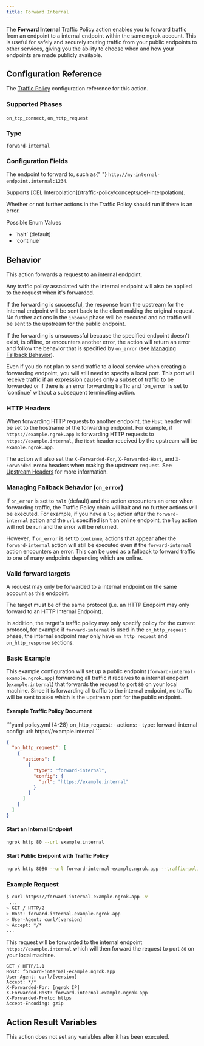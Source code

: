 ```yaml
---
title: Forward Internal
---
```



The **Forward Internal** Traffic Policy action enables you to forward traffic from an endpoint to a internal endpoint within the same ngrok account. This is useful for safely and securely routing traffic from your public endpoints to other services, giving you the ability to choose when and how your endpoints are made publicly available.

## Configuration Reference

The [Traffic Policy](/traffic-policy/) configuration
reference for this action.

### Supported Phases

`on_tcp_connect`, `on_http_request`

### Type

`forward-internal`

### Configuration Fields

<ConfigField title="url" type="string" required={true} cel={true}>
  <p>
    The endpoint to forward to, such as{" "}
    <code>http://my-internal-endpoint.internal:1234</code>.
  </p>
  <p>
    Supports [CEL Interpolation](/traffic-policy/concepts/cel-interpolation).
  </p>
</ConfigField>
<ConfigField title="on_error" type="enum">
  <p>
    Whether or not further actions in the Traffic Policy should run if there
    is an error.
  </p>
  <p>Possible Enum Values</p>
  <ul>
    <li>`halt` (default)</li>
    <li>`continue`</li>
  </ul>
</ConfigField>

## Behavior

This action forwards a request to an internal endpoint.

Any traffic policy associated with the internal endpoint will also be applied to the request when it's forwarded.

If the forwarding is successful, the response from the upstream for the internal endpoint will be sent back to the client making the original request. No further actions in the `inbound` phase will be executed and no traffic will be sent to the upstream for the public endpoint.

If the forwarding is unsuccessful because the specified endpoint doesn't exist, is offline, or encounters another error, the action will return an error and follow the behavior that is specified by `on_error` (see [Managing Fallback Behavior](#on-error)).

<Note>
Even if you do not plan to send traffic to a local service when creating a forwarding endpoint, you will still need to specify a local port. This port will receive traffic if an expression causes only a subset of traffic to be forwarded or if there is an error forwarding traffic and `on_error` is set to `continue` without a subsequent terminating action.
</Note>

### HTTP Headers

When forwarding HTTP requests to another endpoint, the `Host` header will be set to the hostname of the forwarding endpoint. For example, if `https://example.ngrok.app` is forwarding HTTP requests to `https://example.internal`, the `Host` header received by the upstream will be `example.ngrok.app`.

The action will also set the `X-Forwarded-For`, `X-Forwarded-Host`, and `X-Forwarded-Proto` headers when making the upstream request. See [Upstream Headers](/docs/universal-gateway/http#upstream-headers) for more information.

### Managing Fallback Behavior (`on_error`) 

If `on_error` is set to `halt` (default) and the action encounters an error when forwarding traffic, the Traffic Policy chain will halt and no further actions will be executed. For example, if you have a `log` action after the `forward-internal` action and the `url` specified isn't an online endpoint, the `log` action will not be run and the error will be returned.

However, if `on_error` is set to `continue`, actions that appear after the `forward-internal` action will still be executed even if the `forward-internal` action encounters an error. This can be used as a fallback to forward traffic to one of many endpoints depending which are online.

### Valid forward targets

A request may only be forwarded to a internal endpoint on the same account as this endpoint.

The target must be of the same protocol (i.e. an HTTP Endpoint may only forward to an HTTP Internal Endpoint).

In addition, the target's traffic policy may only specify policy for the current protocol, for example if `forward-internal` is used in the `on_http_request` phase, the internal endpoint may only have `on_http_request` and `on_http_response` sections.

### Basic Example

This example configuration will set up a public endpoint (`forward-internal-example.ngrok.app`) forwarding all traffic it receives to a internal endpoint (`example.internal`) that forwards the request to port `80` on your local machine. Since it is forwarding all traffic to the internal endpoint, no traffic will be sent to `8080` which is the upstream port for the public endpoint.

#### Example Traffic Policy Document

<CodeGroup>
```yaml policy.yml {4-28}
on_http_request:
  - actions:
      - type: forward-internal
        config:
          url: https://example.internal
```

```json policy.json {5-51}
{
  "on_http_request": [
    {
      "actions": [
        {
          "type": "forward-internal",
          "config": {
            "url": "https://example.internal"
          }
        }
      ]
    }
  ]
}
```
</CodeGroup>

#### Start an Internal Endpoint

```bash
ngrok http 80 --url example.internal
```

#### Start Public Endpoint with Traffic Policy

```bash
ngrok http 8080 --url forward-internal-example.ngrok.app --traffic-policy-file /path/to/policy.yml
```

### Example Request

```bash
$ curl https://forward-internal-example.ngrok.app -v
 ...
> GET / HTTP/2
> Host: forward-internal-example.ngrok.app
> User-Agent: curl/[version]
> Accept: */*
...
```

This request will be forwarded to the internal endpoint `https://example.internal` which will then forward the request to port `80` on your local machine.

```http
GET / HTTP/1.1
Host: forward-internal-example.ngrok.app
User-Agent: curl/[version]
Accept: */*
X-Forwarded-For: [ngrok IP]
X-Forwarded-Host: forward-internal-example.ngrok.app
X-Forwarded-Proto: https
Accept-Encoding: gzip
```

## Action Result Variables

<ActionVariablesDescription />

This action does not set any variables after it has been executed.


